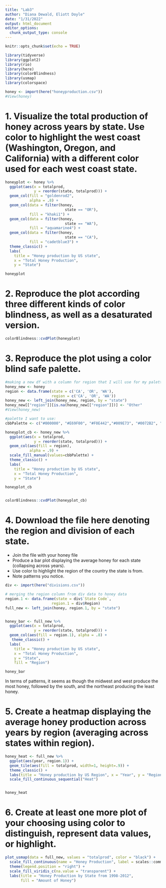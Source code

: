 ---
title: "Lab3"
author: "Diana Dewald, Eliott Doyle"
date: "1/31/2022"
output: html_document
editor_options: 
  chunk_output_type: console
---


```{r setup, include=FALSE}
knitr::opts_chunk$set(echo = TRUE)

library(tidyverse)
library(ggplot2)
library(rio)
library(here)
library(colorBlindness)
library(usmap)
library(colorspace)

honey <- import(here("honeyproduction.csv"))
#View(honey)
```

# 1. Visualize the total production of honey across years by state. Use color to highlight the west coast (Washington, Oregon, and California) with a different color used for each west coast state.

```{r q1, echo = FALSE, warning = FALSE, message = FALSE}
honeyplot <- honey %>% 
  ggplot(aes(x = totalprod,
             y = reorder(state, totalprod))) +
  geom_col(fill = "goldenrod2",
           alpha = .8) +
  geom_col(data = filter(honey,
                           state == "OR"),
           fill = "khaki1") +
  geom_col(data = filter(honey,
                           state == "WA"),
           fill = "aquamarine4") +
  geom_col(data = filter(honey,
                           state == "CA"),
           fill = "cadetblue3") +
  theme_classic() +
  labs(
    title = "Honey production by US state",
    x = "Total Honey Production",
    y = "State") 

honeyplot
```

# 2. Reproduce the plot according three different kinds of color blindness, as well as a desaturated version.

```{r q2, echo = FALSE, warning = FALSE, message = FALSE}
colorBlindness::cvdPlot(honeyplot)
```

# 3. Reproduce the plot using a color blind safe palette.

```{r q3, echo = FALSE, warning = FALSE, message = FALSE}
#making a new df with a column for region that I will use for my palette
honey_new <- honey
region <- data.frame(state = c('CA', 'OR', 'WA'),
                     region = c('CA', 'OR', 'WA'))
honey_new <- left_join(honey_new, region, by = "state")
honey_new[["region"]][is.na(honey_new[["region"]])] <- "Other"
#View(honey_new)

#palette I want to use:
cbbPalette <- c("#000000", "#E69F00", "#F0E442","#009E73", "#0072B2", "#D55E00", "#CC79A7")

honeyplot_cb <- honey_new %>% 
  ggplot(aes(x = totalprod,
             y = reorder(state, totalprod))) +
  geom_col(aes(fill = region),
           alpha = .9) +
  scale_fill_manual(values=cbbPalette) +
  theme_classic() +
  labs(
    title = "Honey production by US state",
    x = "Total Honey Production",
    y = "State") 

honeyplot_cb


colorBlindness::cvdPlot(honeyplot_cb)
```

# 4. Download the file here denoting the region and division of each state.
* Join the file with your honey file 
* Produce a bar plot displaying the average honey for each state (collapsing across years).
* Use color to highlight the region of the country the state is from.
* Note patterns you notice.

```{r q4, echo = FALSE, warning = FALSE, message = FALSE}
div <- import(here("divisions.csv"))

# merging the region column from div data to honey data
region.1 <- data.frame(state = div$`State Code`,
                     region.1 = div$Region)
full_new <- left_join(honey, region.1, by = "state")


honey_bar <- full_new %>% 
  ggplot(aes(x = totalprod,
             y = reorder(state, totalprod))) +
  geom_col(aes(fill = region.1), alpha = .8) +
   theme_classic() +
  labs(
    title = "Honey production by US state",
    x = "Total Honey Production",
    y = "State", 
    fill = "Region") 

honey_bar


```

In terms of patterns, it seems as though the midwest and west produce the most honey, followed by the south, and the northeast producing the least honey.

# 5. Create a heatmap displaying the average honey production across years by region (averaging across states within region).

```{r q5, echo = FALSE, warning = FALSE, message = FALSE}

honey_heat <- full_new %>% 
  ggplot(aes(year, region.1)) +
  geom_tile(aes(fill = totalprod, width=1, height=.9)) + 
  theme_classic() +
  labs(title = "Honey production by US Region", x = "Year", y = "Region") +
  scale_fill_continuous_sequential("Heat")


honey_heat

```


# 6. Create at least one more plot of your choosing using color to distinguish, represent data values, or highlight.

```{r q6, echo = FALSE, warning = FALSE, message = FALSE}

plot_usmap(data = full_new, values = "totalprod", color = "black") +
  scale_fill_continuous(name = "Honey Production", label = scales::comma) +
  theme(legend.position = "right") +
  scale_fill_viridis_c(na.value = "transparent") + 
  labs(title = "Honey Production by State from 1998-2012",
       fill = "Amount of Honey")

```
